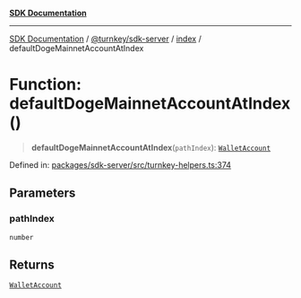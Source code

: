 [**SDK Documentation**](../../../../README.mdx)

***

[SDK Documentation](../../../../packages.mdx) / [@turnkey/sdk-server](../../README.mdx) / [index](../README.mdx) / defaultDogeMainnetAccountAtIndex

# Function: defaultDogeMainnetAccountAtIndex()

> **defaultDogeMainnetAccountAtIndex**(`pathIndex`): [`WalletAccount`](../interfaces/WalletAccount.mdx)

Defined in: [packages/sdk-server/src/turnkey-helpers.ts:374](https://github.com/tkhq/sdk/blob/3a88af7d1d927c6022706911d6af0f92f1440e00/packages/sdk-server/src/turnkey-helpers.ts#L374)

## Parameters

### pathIndex

`number`

## Returns

[`WalletAccount`](../interfaces/WalletAccount.mdx)
